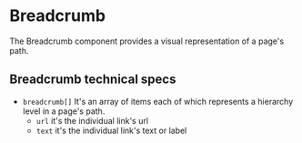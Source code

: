 
<Meta of={BreadcrumbStories} />

# Breadcrumb

The Breadcrumb component provides a visual representation of a page's path.

## Breadcrumb technical specs

* `breadcrumb[]` It's an array of items each of which represents a hierarchy level in a page's path.
  * `url` it's the individual link's url
  * `text` it's the individual link's text or label

<Canvas of={BreadcrumbStories.Breadcrumb} />
